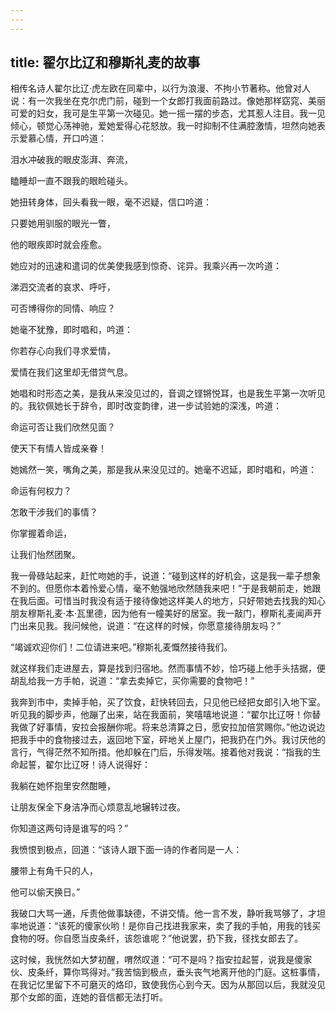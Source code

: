 ```yaml
---
---
---
```

title: 翟尔比辽和穆斯礼麦的故事
---




相传名诗人翟尔比辽·虎左欧在同辈中，以行为浪漫、不拘小节著称。他曾对人说：有一次我坐在克尔虎门前，碰到一个女郎打我面前路过。像她那样窈窕、美丽可爱的妇女，我可是生平第一次碰见。她一摇一摆的步态，尤其惹人注目。我一见倾心，顿觉心荡神驰，爱她爱得心花怒放。我一时抑制不住满腔激情，坦然向她表示爱慕心情，开口吟道：

泪水冲破我的眼皮澎湃、奔流，

瞌睡却一直不跟我的眼睑碰头。

她扭转身体，回头看我一眼，毫不迟疑，信口吟道：

只要她用驯服的眼光一瞥，

他的眼疾即时就会痊愈。

她应对的迅速和遣词的优美使我感到惊奇、诧异。我乘兴再一次吟道：

涕泗交流者的哀求、呼吁，

可否博得你的同情、响应？

她毫不犹豫，即时唱和，吟道：

你若存心向我们寻求爱情，

爱情在我们这里却无借贷气息。

她唱和时形态之美，是我从来没见过的，音调之铿锵悦耳，也是我生平第一次听见的。我钦佩她长于辞令，即时改变韵律，进一步试验她的深浅，吟道：

命运可否让我们欣然见面？

使天下有情人皆成亲眷！

她嫣然一笑，嘴角之美，那是我从来没见过的。她毫不迟延，即时唱和，吟道：

命运有何权力？

怎敢干涉我们的事情？

你掌握着命运，

让我们怡然团聚。

我一骨碌站起来，赶忙吻她的手，说道：“碰到这样的好机会，这是我一辈子想象不到的。但愿你本着怜爱心情，毫不勉强地欣然随我来吧！”于是我朝前走，她跟在我后面。可惜当时我没有适于接待像她这样美人的地方，只好带她去找我的知心朋友穆斯礼麦·本·瓦里德，因为他有一幢美好的居室。我一敲门，穆斯礼麦闻声开门出来见我。我问候他，说道：“在这样的时候，你愿意接待朋友吗？”

“竭诚欢迎你们！二位请进来吧。”穆斯礼麦慨然接待我们。

就这样我们走进屋去，算是找到归宿地。然而事情不妙，恰巧碰上他手头拮据，便胡乱给我一方手帕，说道：“拿去卖掉它，买你需要的食物吧！”

我奔到市中，卖掉手帕，买了饮食，赶快转回去，只见他已经把女郎引入地下室。听见我的脚步声，他蹦了出来，站在我面前，笑嘻嘻地说道：“翟尔比辽呀！你替我做了好事情，安拉会报酬你呢。将来总清算之日，愿安拉加倍赏赐你。”他边说边把我手中的食物接过去，返回地下室，砰地关上屋门，把我扔在门外。我讨厌他的言行，气得茫然不知所措。他却躲在门后，乐得发喘。接着他对我说：“指我的生命起誓，翟尔比辽呀！诗人说得好：

我躺在她怀抱里安然酣睡，

让朋友保全下身洁净而心烦意乱地辗转过夜。

你知道这两句诗是谁写的吗？”

我愤恨到极点，回道：“该诗人跟下面一诗的作者同是一人：

腰带上有角千只的人，

他可以偷天换日。”

我破口大骂一通，斥责他做事缺德，不讲交情。他一言不发，静听我骂够了，才坦率地说道：“该死的傻家伙哟！是你自己找进我家来，卖了我的手帕，用我的钱买食物的呀。你自愿当皮条纤，该怨谁呢？”他说罢，扔下我，径找女郎去了。

这时候，我恍然如大梦初醒，喟然叹道：“可不是吗？指安拉起誓，说我是傻家伙、皮条纤，算你骂得对。”我苦恼到极点，垂头丧气地离开他的门庭。这桩事情，在我记忆里留下不可磨灭的烙印，致使我伤心到今天。因为从那回以后，我就没见那个女郎的面，连她的音信都无法打听。